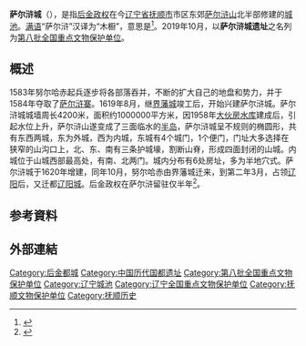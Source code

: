 {{文物保护单位
| 级别 = 国家级
| 图片 = 
| 名称 = 萨尔浒城遗址
| 分类 = 古遗址
| 时代 = 明清
| 所在 = [[辽宁省|辽宁省]][[抚顺县|抚顺县]]
| 编号 = 8-0022-1-022
| 登录 = 2019年10月7日
}}
'''萨尔浒城'''（{{lang-mnc|ᠰᠠᡵᡥᡡ|v=Sarhū|a=Sarhv}}），是指[[后金政权|后金政权]]在今[[辽宁省|辽宁省]][[抚顺市|抚顺市]]市区东郊[[萨尔浒山|萨尔浒山]]北半部修建的[[城池|城池]]。[[满语|满语]]“萨尔浒”汉译为“木橱”，意思是{{or|{{cn-span|树木繁茂|date=2021年2月22日}}|date=2021年2月25日}}<ref name="中国城市综合实力五十强丛书·抚顺市》编委会／编">{{cite book zh| language =zh-hans| author =中国城市综合实力五十强丛书·抚顺市》编委会／编| title =《中国城市综合实力五十强丛书·抚顺市》>第三章 综合实力>第十八节 旅游风光>界藩城与萨尔浒城| format =| url =http://book.xuexi365.com/ebook/detail_10397137.html| date =1994年03月1日第1版| publisher =中国城市出版社| location =北京| id =ISBN 750740641| accessdate =1994年03月1日第1次印刷| pages =第129页| archive-url =https://web.archive.org/web/20180929114737/http://book.xuexi365.com/ebook/detail_10397137.html| archive-date =2018-09-29| dead-url =yes}}</ref>。2019年10月，以'''萨尔浒城遗址'''之名列为[[第八批全国重点文物保护单位|第八批全国重点文物保护单位]]。

== 概述 ==
1583年努尔哈赤起兵逐步将各部落吞并，不断的扩大自己的地盘和势力，并于1584年夺取了[[萨尔浒寨|萨尔浒寨]]。1619年8月，继[[界藩城|界藩城]]竣工后，开始兴建萨尔浒城。萨尔浒城城墙周长4200米，面积约1000000平方米，因1958年[[大伙房水库|大伙房水库]]建成后，引起水位上升，萨尔浒山遂变成了三面临水的[[半岛|半岛]]，萨尔浒城呈不规则的椭圆形，共有东西两城，东为外城，西为内城，东城有4个城门，1个便门，门址大多选择在狭窄的山沟口上，北、东、南有三条护城壕，割断山脊，形成四面封闭的山城。内城位于山城西部最高处，有南、北两门。城内分布有6处房址，多为半地穴式。萨尔浒城于1620年增建，同年10月，努尔哈赤由界藩城迁来，到第二年3月，占领[[辽阳|辽阳]]后，又迁都[[辽阳城|辽阳城]]。后金政权在萨尔浒留驻仅半年<ref>{{cite web | language = zh-hans | publisher = 抚顺市元帅林文武管理中心网站>萨尔浒城 | title = 萨尔浒城 | url = http://www.fssysl.com/view.asp?cid=89 | author = 来源：抚顺市元帅林文武管理中心网站 | date = 2008-08-08 | accessdate = 2008-08-08 | archive-date = 2020-06-16 | archive-url = https://web.archive.org/web/20200616040603/http://www.fssysl.com/view.asp?cid=89 | dead-url = no }}</ref>。

== 参考資料 ==
{{Reflist}}

== 外部連結 ==
{{中国都城}}
{{辽宁全国重点文物保护单位}}

[[Category:后金都城|Category:后金都城]]
[[Category:中国历代国都遗址|Category:中国历代国都遗址]]
[[Category:第八批全国重点文物保护单位|Category:第八批全国重点文物保护单位]]
[[Category:辽宁城池|Category:辽宁城池]]
[[Category:辽宁全国重点文物保护单位|Category:辽宁全国重点文物保护单位]]
[[Category:抚顺文物保护单位|Category:抚顺文物保护单位]]
[[Category:抚顺历史|Category:抚顺历史]]